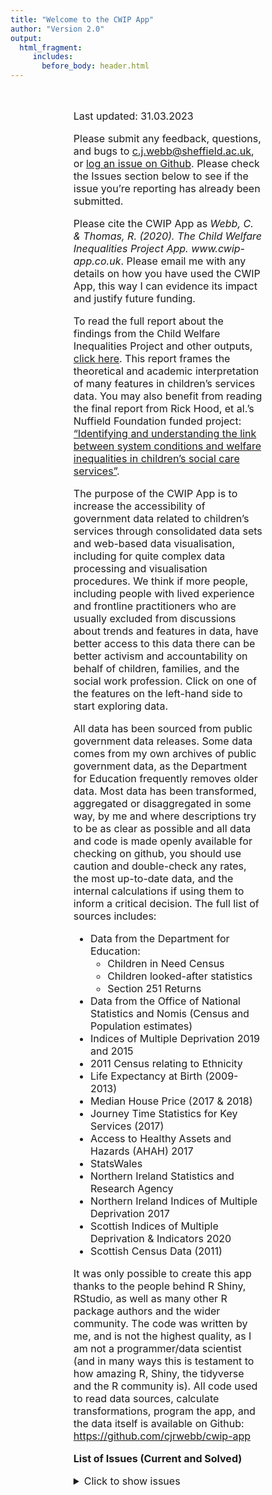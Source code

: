 ```yaml
---
title: "Welcome to the CWIP App"
author: "Version 2.0"
output:
  html_fragment:
     includes:
       before_body: header.html
---
```


<!-- <div class="mycontent"> -->

<br>

<div style = "padding: 0px 20%; font-size: 16px"> 

Last updated: 31.03.2023

Please submit any feedback, questions, and bugs to <a href = "mailto:c.j.webb@sheffield.ac.uk">c.j.webb@sheffield.ac.uk</a>, or [log an issue on Github](https://github.com/cjrwebb/cwip-app). Please check the Issues section below to see if the issue you're reporting has already been submitted.

Please cite the CWIP App as *Webb, C. & Thomas, R. (2020). The Child Welfare Inequalities Project App. www.cwip-app.co.uk*. Please email me with any details on how you have used the CWIP App, this way I can evidence its impact and justify future funding.

To read the full report about the findings from the Child Welfare Inequalities Project and other outputs, [click here](https://www.nuffieldfoundation.org/project/inequalities-in-child-welfare-intervention-rates). This report frames the theoretical and academic interpretation of many features in children's services data. You may also benefit from reading the final report from Rick Hood, et al.'s Nuffield Foundation funded project: ["Identifying and understanding the link between system conditions and welfare inequalities in children’s social care services"](https://www.healthcare.ac.uk/wp-content/uploads/2020/04/System-conditions-and-inequalities_Full-report_Final_March-2020.pdf).

The purpose of the CWIP App is to increase the accessibility of government data related to children's services through consolidated data sets and web-based data visualisation, including for quite complex data processing and visualisation procedures. We think if more people, including people with lived experience and frontline practitioners who are usually excluded from discussions about trends and features in data, have better access to this data there can be better activism and accountability on behalf of children, families, and the social work profession. Click on one of the features on the left-hand side to start exploring data.

All data has been sourced from public government data releases. Some data comes from my own archives of public government data, as the Department for Education frequently removes older data. Most data has been transformed, aggregated or disaggregated in some way, by me and where descriptions try to be as clear as possible and all data and code is made openly available for checking on github, you should use caution and double-check any rates, the most up-to-date data, and the internal calculations if using them to inform a critical decision. The full list of sources includes:

* Data from the Department for Education: 
  * Children in Need Census
  * Children looked-after statistics
  * Section 251 Returns
* Data from the Office of National Statistics and Nomis (Census and Population estimates)
* Indices of Multiple Deprivation 2019 and 2015
* 2011 Census relating to Ethnicity
* Life Expectancy at Birth (2009-2013)
* Median House Price (2017 & 2018)
* Journey Time Statistics for Key Services (2017)
* Access to Healthy Assets and Hazards (AHAH) 2017
* StatsWales
* Northern Ireland Statistics and Research Agency
* Northern Ireland Indices of Multiple Deprivation 2017
* Scottish Indices of Multiple Deprivation & Indicators 2020
* Scottish Census Data (2011)

It was only possible to create this app thanks to the people behind R Shiny, RStudio, as well as many other R package authors and the wider community. The code was written by me, and is not the highest quality, as I am not a programmer/data scientist (and in many ways this is testament to how amazing R, Shiny, the tidyverse and the R community is). All code used to read data sources, calculate transformations, program the app, and the data itself is available on Github: [https://github.com/cjrwebb/cwip-app](https://github.com/cjrwebb/cwip-app)


<b>List of Issues (Current and Solved)</b>

<details>
<summary>Click to show issues</summary>

* <strike>Cannot install waffle plots from github using `devtools::install_github`, which prevents installing `waffle` > 0.7.0 for spending waffle plots. Temporarily hidden spending waffle plots. </strike> SOLVED BY CHANGING `Sys.setenv(R_REMOTES_NO_ERRORS_FROM_WARNINGS="true")`

* <strike>Fixed Waffle plots, but cannot display these in Shiny app. Problem with Font Awesome 5 library or with waffle package? Can't see immediate fix and will wait until waffle > 0.70 is on CRAN.</strike> Fixed by installing fonts to .fonts on shinyapps.io deployment.

* England Average label on trendplots can occassionally obscure LA label.

* Add additional filter to remove Isles of Scilly and City of London from some data

</details>


</div>

<br><br><br><br><br>
